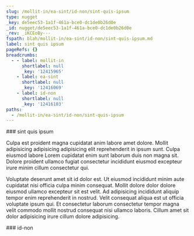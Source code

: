 ```yaml
---
slug: /mollit-in/ea-sint/id-non/sint-quis-ipsum
type: nugget
_key: de5eec53-1a1f-461a-bce0-dc1de0b26d0e
_id: nugget/de5eec53-1a1f-461a-bce0-dc1de0b26d0e
_rev: _iKCEoBy---
fspath: blah/mollit-in/ea-sint/id-non/sint-quis-ipsum.md
label: sint quis ipsum
pageRefs: {}
breadcrumbs:
  - - label: mollit-in
      shortlabel: null
      _key: '12415965'
    - label: ea-sint
      shortlabel: null
      _key: '12416069'
    - label: id-non
      shortlabel: null
      _key: '12416103'
paths:
  - /mollit-in/ea-sint/id-non/sint-quis-ipsum
---
```


<NuggetArea>
<Nugget slug="/mollit-in/ea-sint/id-non/sint-quis-ipsum" type="nugget" _key="de5eec53-1a1f-461a-bce0-dc1de0b26d0e" _id="nugget/de5eec53-1a1f-461a-bce0-dc1de0b26d0e" _rev="_iKCEoBy---" fspath="blah/mollit-in/ea-sint/id-non/sint-quis-ipsum.md" label="sint quis ipsum" paths="/mollit-in/ea-sint/id-non/sint-quis-ipsum">
<NuggetBody>
### sint quis ipsum

Culpa est proident magna cupidatat anim labore amet dolore. Mollit adipisicing adipisicing adipisicing elit reprehenderit in ipsum sunt. Culpa eiusmod labore Lorem cupidatat enim sunt laborum duis non magna sit. Dolore proident ullamco fugiat consectetur incididunt eiusmod excepteur irure minim cillum consectetur qui.

Voluptate deserunt amet sit id dolor est. Ut eiusmod incididunt minim aute cupidatat nisi officia culpa minim consequat. Mollit dolore dolor dolore eiusmod ullamco excepteur sit est velit. Ad adipisicing incididunt aliquip tempor enim reprehenderit in nostrud. Velit consequat aliqua est ut officia voluptate ipsum qui. Et consectetur laborum consectetur tempor magna velit commodo mollit nostrud consequat nisi ullamco laboris. Cillum amet sit dolor adipisicing irure cillum dolore adipisicing.

</NuggetBody>
<Breadcrumbs>
<Crumbs>
<Crumb _key="12415965" label="mollit-in" /><Crumb _key="12416069" label="ea-sint" /><Crumb _key="12416103" label="id-non" />
</Crumbs>
</Breadcrumbs>
</Nugget>

<NuggetsInbound>
</NuggetsInbound>
<NuggetsOutbound>
</NuggetsOutbound>
</NuggetArea>
<PassagesInbound>
<Passage direction="inbound" type="passage" _key="12416103" _id="passage/12416103" _rev="_iKCEoBq---" label="id-non" passage="id-non" fspath="blah/mollit-in/ea-sint/id-non" paths="/mollit-in/ea-sint/id-non" slug="/mollit-in/ea-sint/id-non">
<NuggetBody>
### id-non

</NuggetBody>
<Breadcrumbs>
<Crumbs>
<Crumb _key="12415965" label="mollit-in" /><Crumb _key="12416069" label="ea-sint" />
</Crumbs>
</Breadcrumbs>
</Passage>

</PassagesInbound>
<PassagesOutbound>
</PassagesOutbound>